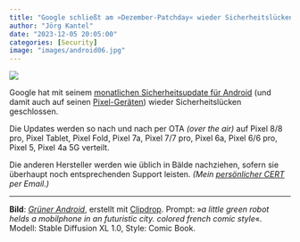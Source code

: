 ```yaml
---
title: "Google schließt am »Dezember-Patchday« wieder Sicherheitslücken in Android"
author: "Jörg Kantel"
date: "2023-12-05 20:05:00"
categories: [Security]
image: "images/android06.jpg"
---
```


[![](images/android06-b.jpg)](https://www.flickr.com/photos/schockwellenreiter/53377763151/)

Google hat mit seinem [monatlichen Sicherheitsupdate für Android](https://source.android.com/docs/security/bulletin/2023-12-01?hl=de) (und damit auch auf seinen [Pixel-Geräten](https://source.android.com/docs/security/bulletin/pixel/2023-12-01?hl=de)) wieder  Sicherheitslücken geschlossen.

Die Updates werden so nach und nach per OTA *(over the air)* auf Pixel 8/8 pro, Pixel Tablet, Pixel Fold, Pixel 7a, Pixel 7/7 pro, Pixel 6a, Pixel 6/6 pro, Pixel 5, Pixel 4a 5G verteilt. 

Die anderen Hersteller werden wie üblich in Bälde nachziehen, sofern sie überhaupt noch entsprechenden Support leisten. *(Mein [persönlicher CERT](http://www.gwdg.de/~mreiman1/) per Email.)*

---

**Bild**: *[Grüner Android](https://www.flickr.com/photos/schockwellenreiter/53377763151/)*, erstellt mit [Clipdrop](https://clipdrop.co/stable-diffusion). Prompt: »*a little green robot helds a mobilphone in an futuristic city. colored french comic style*«. Modell: Stable Diffusion XL&nbsp;1.0, Style: Comic Book.

